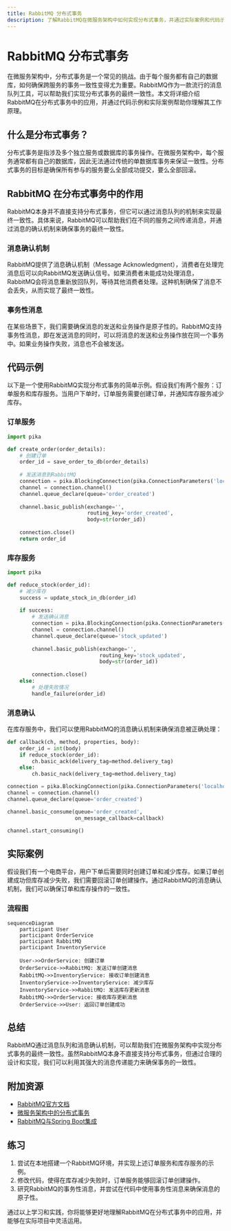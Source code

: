 ```yaml
---
title: RabbitMQ 分布式事务
description: 了解RabbitMQ在微服务架构中如何实现分布式事务，并通过实际案例和代码示例掌握其核心概念。
---
```


# RabbitMQ 分布式事务

在微服务架构中，分布式事务是一个常见的挑战。由于每个服务都有自己的数据库，如何确保跨服务的事务一致性变得尤为重要。RabbitMQ作为一款流行的消息队列工具，可以帮助我们实现分布式事务的最终一致性。本文将详细介绍RabbitMQ在分布式事务中的应用，并通过代码示例和实际案例帮助你理解其工作原理。

## 什么是分布式事务？

分布式事务是指涉及多个独立服务或数据库的事务操作。在微服务架构中，每个服务通常都有自己的数据库，因此无法通过传统的单数据库事务来保证一致性。分布式事务的目标是确保所有参与的服务要么全部成功提交，要么全部回滚。

## RabbitMQ 在分布式事务中的作用

RabbitMQ本身并不直接支持分布式事务，但它可以通过消息队列的机制来实现最终一致性。具体来说，RabbitMQ可以帮助我们在不同的服务之间传递消息，并通过消息的确认机制来确保事务的最终一致性。

### 消息确认机制

RabbitMQ提供了消息确认机制（Message Acknowledgment），消费者在处理完消息后可以向RabbitMQ发送确认信号。如果消费者未能成功处理消息，RabbitMQ会将消息重新放回队列，等待其他消费者处理。这种机制确保了消息不会丢失，从而实现了最终一致性。

### 事务性消息

在某些场景下，我们需要确保消息的发送和业务操作是原子性的。RabbitMQ支持事务性消息，即在发送消息的同时，可以将消息的发送和业务操作放在同一个事务中。如果业务操作失败，消息也不会被发送。

## 代码示例

以下是一个使用RabbitMQ实现分布式事务的简单示例。假设我们有两个服务：订单服务和库存服务。当用户下单时，订单服务需要创建订单，并通知库存服务减少库存。

### 订单服务

```python
import pika

def create_order(order_details):
    # 创建订单
    order_id = save_order_to_db(order_details)
    
    # 发送消息到RabbitMQ
    connection = pika.BlockingConnection(pika.ConnectionParameters('localhost'))
    channel = connection.channel()
    channel.queue_declare(queue='order_created')
    
    channel.basic_publish(exchange='',
                          routing_key='order_created',
                          body=str(order_id))
    
    connection.close()
    return order_id
```

### 库存服务

```python
import pika

def reduce_stock(order_id):
    # 减少库存
    success = update_stock_in_db(order_id)
    
    if success:
        # 发送确认消息
        connection = pika.BlockingConnection(pika.ConnectionParameters('localhost'))
        channel = connection.channel()
        channel.queue_declare(queue='stock_updated')
        
        channel.basic_publish(exchange='',
                              routing_key='stock_updated',
                              body=str(order_id))
        
        connection.close()
    else:
        # 处理失败情况
        handle_failure(order_id)
```

### 消息确认

在库存服务中，我们可以使用RabbitMQ的消息确认机制来确保消息被正确处理：

```python
def callback(ch, method, properties, body):
    order_id = int(body)
    if reduce_stock(order_id):
        ch.basic_ack(delivery_tag=method.delivery_tag)
    else:
        ch.basic_nack(delivery_tag=method.delivery_tag)

connection = pika.BlockingConnection(pika.ConnectionParameters('localhost'))
channel = connection.channel()
channel.queue_declare(queue='order_created')

channel.basic_consume(queue='order_created',
                      on_message_callback=callback)

channel.start_consuming()
```

## 实际案例

假设我们有一个电商平台，用户下单后需要同时创建订单和减少库存。如果订单创建成功但库存减少失败，我们需要回滚订单创建操作。通过RabbitMQ的消息确认机制，我们可以确保订单和库存操作的一致性。

### 流程图

```mermaid
sequenceDiagram
    participant User
    participant OrderService
    participant RabbitMQ
    participant InventoryService

    User->>OrderService: 创建订单
    OrderService->>RabbitMQ: 发送订单创建消息
    RabbitMQ->>InventoryService: 接收订单创建消息
    InventoryService->>InventoryService: 减少库存
    InventoryService->>RabbitMQ: 发送库存更新消息
    RabbitMQ->>OrderService: 接收库存更新消息
    OrderService->>User: 返回订单创建成功
```

## 总结

RabbitMQ通过消息队列和消息确认机制，可以帮助我们在微服务架构中实现分布式事务的最终一致性。虽然RabbitMQ本身不直接支持分布式事务，但通过合理的设计和实现，我们可以利用其强大的消息传递能力来确保事务的一致性。

## 附加资源

- [RabbitMQ官方文档](https://www.rabbitmq.com/documentation.html)
- [微服务架构中的分布式事务](https://microservices.io/patterns/data/saga.html)
- [RabbitMQ与Spring Boot集成](https://spring.io/guides/gs/messaging-rabbitmq/)

## 练习

1. 尝试在本地搭建一个RabbitMQ环境，并实现上述订单服务和库存服务的示例。
2. 修改代码，使得在库存减少失败时，订单服务能够回滚订单创建操作。
3. 研究RabbitMQ的事务性消息，并尝试在代码中使用事务性消息来确保消息的原子性。

通过以上学习和实践，你将能够更好地理解RabbitMQ在分布式事务中的应用，并能够在实际项目中灵活运用。